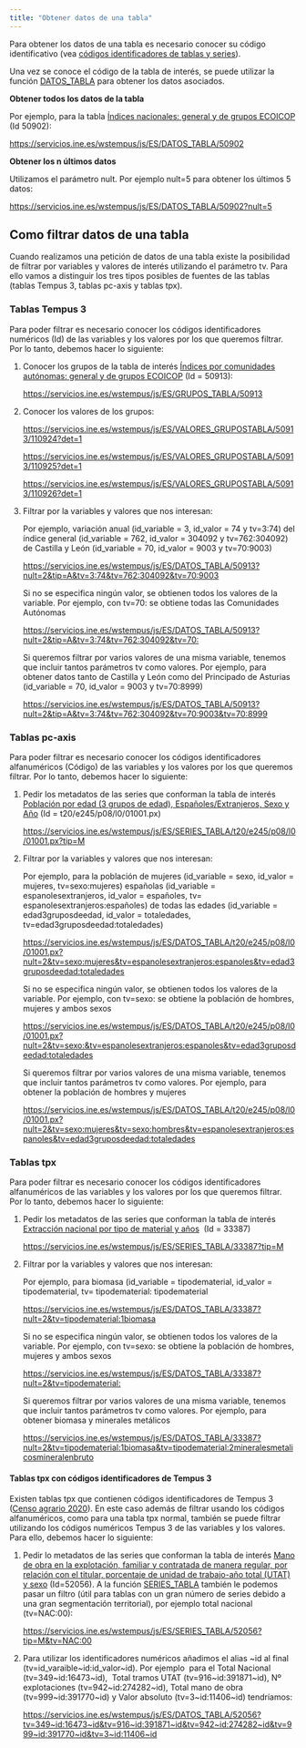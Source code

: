 ```yaml
---
title: "Obtener datos de una tabla"
---
```


Para obtener los datos de una tabla es necesario conocer su código identificativo (vea [códigos identificadores de tablas y series](codigos_identificadores.html)).

Una vez se conoce el código de la tabla de interés, se puede utilizar la función [DATOS_TABLA](funciones/datos_tabla.html) para obtener los datos asociados.

**Obtener todos los datos de la tabla**

Por ejemplo, para la tabla [Índices nacionales: general y de grupos ECOICOP](https://www.ine.es/jaxiT3/Tabla.htm?t=50902) (Id 50902):

<https://servicios.ine.es/wstempus/js/ES/DATOS_TABLA/50902>

**Obtener los n últimos datos**

Utilizamos el parámetro nult. Por ejemplo nult=5 para obtener los últimos 5 datos:

<https://servicios.ine.es/wstempus/js/ES/DATOS_TABLA/50902?nult=5>

## Como filtrar datos de una tabla

Cuando realizamos una petición de datos de una tabla existe la posibilidad de filtrar por variables y valores de interés utilizando el parámetro tv. Para ello vamos a distinguir los tres tipos posibles de fuentes de las tablas (tablas Tempus 3, tablas pc-axis y tablas tpx).

### Tablas Tempus 3

Para poder filtrar es necesario conocer los códigos identificadores numéricos (Id) de las variables y los valores por los que queremos filtrar. Por lo tanto, debemos hacer lo siguiente:

1.  Conocer los grupos de la tabla de interés [Índices por comunidades autónomas: general y de grupos ECOICOP](https://www.ine.es/jaxiT3/Tabla.htm?t=50913) (Id = 50913):

    <https://servicios.ine.es/wstempus/js/ES/GRUPOS_TABLA/50913>

2.  Conocer los valores de los grupos:

    <https://servicios.ine.es/wstempus/js/ES/VALORES_GRUPOSTABLA/50913/110924?det=1>

    <https://servicios.ine.es/wstempus/js/ES/VALORES_GRUPOSTABLA/50913/110925?det=1>

    <https://servicios.ine.es/wstempus/js/ES/VALORES_GRUPOSTABLA/50913/110926?det=1>

3.  Filtrar por la variables y valores que nos interesan:

    Por ejemplo, variación anual (id_variable = 3, id_valor = 74 y tv=3:74) del índice general (id_variable = 762, id_valor = 304092 y tv=762:304092) de Castilla y León (id_variable = 70, id_valor = 9003 y tv=70:9003)

    <https://servicios.ine.es/wstempus/js/ES/DATOS_TABLA/50913?nult=2&tip=A&tv=3:74&tv=762:304092&tv=70:9003>

    Si no se especifica ningún valor, se obtienen todos los valores de la variable. Por ejemplo, con tv=70: se obtiene todas las Comunidades Autónomas

    <https://servicios.ine.es/wstempus/js/ES/DATOS_TABLA/50913?nult=2&tip=A&tv=3:74&tv=762:304092&tv=70:>

    Si queremos filtrar por varios valores de una misma variable, tenemos que incluir tantos parámetros tv como valores. Por ejemplo, para obtener datos tanto de Castilla y León como del Principado de Asturias (id_variable = 70, id_valor = 9003 y tv=70:8999)

    <https://servicios.ine.es/wstempus/js/ES/DATOS_TABLA/50913?nult=2&tip=A&tv=3:74&tv=762:304092&tv=70:9003&tv=70:8999>

### Tablas pc-axis

Para poder filtrar es necesario conocer los códigos identificadores alfanuméricos (Código) de las variables y los valores por los que queremos filtrar. Por lo tanto, debemos hacer lo siguiente:

1.  Pedir los metadatos de las series que conforman la tabla de interés [Población por edad (3 grupos de edad), Españoles/Extranjeros, Sexo y Año](https://www.ine.es/jaxi/Tabla.htm?path=/t20/e245/p08/l0/&file=01001.px) (Id = t20/e245/p08/l0/01001.px)

    <https://servicios.ine.es/wstempus/js/ES/SERIES_TABLA/t20/e245/p08/l0/01001.px?tip=M>

2.  Filtrar por la variables y valores que nos interesan:

    Por ejemplo, para la población de mujeres (id_variable = sexo, id_valor = mujeres, tv=sexo:mujeres) españolas (id_variable = espanolesextranjeros, id_valor = españoles, tv= espanolesextranjeros:españoles) de todas las edades (id_variable = edad3gruposdeedad, id_valor = totaledades, tv=edad3gruposdeedad:totaledades)

    <https://servicios.ine.es/wstempus/js/ES/DATOS_TABLA/t20/e245/p08/l0/01001.px?nult=2&tv=sexo:mujeres&tv=espanolesextranjeros:espanoles&tv=edad3gruposdeedad:totaledades>

    Si no se especifica ningún valor, se obtienen todos los valores de la variable. Por ejemplo, con tv=sexo: se obtiene la población de hombres, mujeres y ambos sexos

    <https://servicios.ine.es/wstempus/js/ES/DATOS_TABLA/t20/e245/p08/l0/01001.px?nult=2&tv=sexo:&tv=espanolesextranjeros:espanoles&tv=edad3gruposdeedad:totaledades>

    Si queremos filtrar por varios valores de una misma variable, tenemos que incluir tantos parámetros tv como valores. Por ejemplo, para obtener la población de hombres y mujeres

    <https://servicios.ine.es/wstempus/js/ES/DATOS_TABLA/t20/e245/p08/l0/01001.px?nult=2&tv=sexo:mujeres&tv=sexo:hombres&tv=espanolesextranjeros:espanoles&tv=edad3gruposdeedad:totaledades>

### Tablas tpx

Para poder filtrar es necesario conocer los códigos identificadores alfanuméricos de las variables y los valores por los que queremos filtrar. Por lo tanto, debemos hacer lo siguiente:

1.  Pedir los metadatos de las series que conforman la tabla de interés [Extracción nacional por tipo de material y años](https://www.ine.es/jaxi/Tabla.htm?tpx=33387&L=0)  (Id = 33387)

    <https://servicios.ine.es/wstempus/js/ES/SERIES_TABLA/33387?tip=M>

2.  Filtrar por la variables y valores que nos interesan:

    Por ejemplo, para biomasa (id_variable = tipodematerial, id_valor = tipodematerial, tv= tipodematerial: tipodematerial

    <https://servicios.ine.es/wstempus/js/ES/DATOS_TABLA/33387?nult=2&tv=tipodematerial:1biomasa>

    Si no se especifica ningún valor, se obtienen todos los valores de la variable. Por ejemplo, con tv=sexo: se obtiene la población de hombres, mujeres y ambos sexos

    <https://servicios.ine.es/wstempus/js/ES/DATOS_TABLA/33387?nult=2&tv=tipodematerial:>

    Si queremos filtrar por varios valores de una misma variable, tenemos que incluir tantos parámetros tv como valores. Por ejemplo, para obtener biomasa y minerales metálicos

    <https://servicios.ine.es/wstempus/js/ES/DATOS_TABLA/33387?nult=2&tv=tipodematerial:1biomasa&tv=tipodematerial:2mineralesmetalicosmineralenbruto>

#### Tablas tpx con códigos identificadores de Tempus 3

Existen tablas tpx que contienen códigos identificadores de Tempus 3 ([Censo agrario 2020](https://www.ine.es/dyngs/INEbase/es/operacion.htm?c=Estadistica_C&cid=1254736176851&menu=resultados&idp=1254735727106)). En este caso además de filtrar usando los códigos alfanuméricos, como para una tabla tpx normal, también se puede filtrar utilizando los códigos numéricos Tempus 3 de las variables y los valores. Para ello, debemos hacer lo siguiente:

1.  Pedir lo metadatos de las series que conforman la tabla de interés [Mano de obra en la explotación, familiar y contratada de manera regular, por relación con el titular, porcentaje de unidad de trabajo-año total (UTAT) y sexo](https://www.ine.es/jaxi/Tabla.htm?tpx=52056&L=0) (Id=52056). A la función [SERIES_TABLA](#_SERIES_TABLA) también le podemos pasar un filtro (útil para tablas con un gran número de series debido a una gran segmentación territorial), por ejemplo total nacional (tv=NAC:00):

    <https://servicios.ine.es/wstempus/js/ES/SERIES_TABLA/52056?tip=M&tv=NAC:00>

2.  Para utilizar los identificadores numéricos añadimos el alias \~id al final (tv=id_varaible\~id:id_valor\~id). Por ejemplo  para el Total Nacional (tv=349\~id:16473\~id),  Total tramos UTAT (tv=916\~id:391871\~id), Nº explotaciones (tv=942\~id:274282\~id), Total mano de obra (tv=999\~id:391770\~id) y Valor absoluto (tv=3\~id:11406\~id) tendríamos:

    <https://servicios.ine.es/wstempus/js/ES/DATOS_TABLA/52056?tv=349~id:16473~id&tv=916~id:391871~id&tv=942~id:274282~id&tv=999~id:391770~id&tv=3~id:11406~id>
